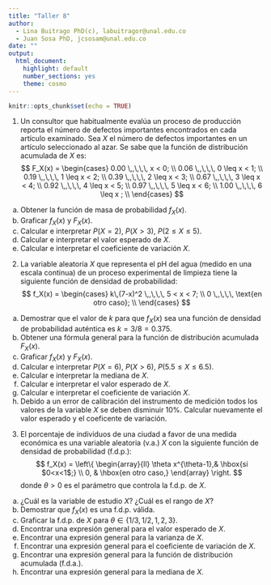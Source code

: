 ---
title: "Taller 8"
author: 
  - Lina Buitrago PhD(c), labuitragor@unal.edu.co
  - Juan Sosa PhD, jcsosam@unal.edu.co
date: ""
output:
  html_document:
    highlight: default
    number_sections: yes
    theme: cosmo
---


```{r setup, include=FALSE}
knitr::opts_chunk$set(echo = TRUE)
```

1. Un consultor que habitualmente evalúa un proceso de producción reporta el número de defectos importantes encontrados en cada artículo examinado. Sea $X$ el número de defectos importantes en un artículo seleccionado al azar. Se sabe que la función de distribución acumulada de $X$ es:
$$
F_X(x) = 
\begin{cases} 
0.00  \,,\,\,\,        x < 0; \\
0.06  \,,\,\,\, 0 \leq x < 1; \\
0.19  \,,\,\,\, 1 \leq x < 2; \\
0.39  \,,\,\,\, 2 \leq x < 3; \\
0.67  \,,\,\,\, 3 \leq x < 4; \\
0.92  \,,\,\,\, 4 \leq x < 5; \\
0.97  \,,\,\,\, 5 \leq x < 6; \\
1.00  \,,\,\,\, 6 \leq x    ; \\
\end{cases}
$$

a. Obtener la función de masa de probabilidad $f_X(x)$.
b. Graficar $f_X(x)$ y $F_X(x)$.
c. Calcular e interpretar $P(X=2)$, $P(X>3)$, $P(2\leq X\leq 5)$.
d. Calcular e interpretar el valor esperado de $X$.
e. Calcular e interpretar el coeficiente de variación $X$.

2. La variable aleatoria $X$ que representa el pH del agua (medido en una escala continua) de un proceso experimental de limpieza tiene la siguiente función de densidad de probabilidad:
$$
f_X(x) =
\begin{cases}
k\,(7-x)^2 \,,\,\,\, 5 < x < 7; \\
0          \,,\,\,\, \text{en otro caso}; \\
\end{cases}
$$

a. Demostrar que el valor de $k$ para que $f_X(x)$ sea una función de densidad de probabilidad auténtica es $k=3/8=0.375$.
b. Obtener una fórmula general para la función de distribución acumulada $F_X(x)$.
c. Graficar $f_X(x)$ y $F_X(x)$.
d. Calcular e interpretar $P(X=6)$, $P(X>6)$, $P(5.5\leq X\leq 6.5)$.
e. Calcular e interpretar la mediana de $X$.
f. Calcular e interpretar el valor esperado de $X$.
g. Calcular e interpretar el coeficiente de variación $X$.
h. Debido a un error de calibración del instrumento de medición todos los valores de la variable $X$ se deben disminuir 10\%. Calcular nuevamente el valor esperado y el coeficente de variación.

3. El porcentaje de individuos de una ciudad a favor de una medida económica es una variable aleatoria (v.a.) $X$ con la siguiente función de densidad de probabilidad (f.d.p.):
$$
f_X(x) = 
\left\{
\begin{array}{ll}
\theta x^{\theta-1},& \hbox{si $0<x<1$;} \\
0,                  & \hbox{en otro caso,}
\end{array}
\right.
$$
donde $\theta > 0$ es el parámetro que controla la f.d.p. de $X$.

a. ¿Cuál es la variable de estudio $X$? ¿Cuál es el rango de $X$?
b. Demostrar que $f_X(x)$ es una f.d.p. válida. 
c. Graficar la f.d.p. de $X$ para $\theta\in\{1/3, 1/2, 1, 2, 3\}$.
d. Encontrar una expresión general para el valor esperado de $X$.
e. Encontrar una expresión general para la varianza de $X$.
g. Encontrar una expresión general para el coeficiente de variación de $X$.
h. Encontrar una expresión general para la función de distribución acumulada (f.d.a.).
i. Encontrar una expresión general para la mediana de $X$.   